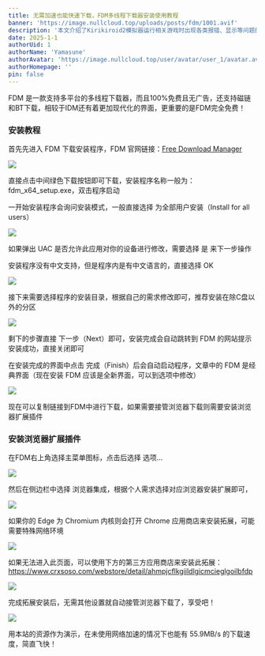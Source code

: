 ```yaml
---
title: 无需加速也能快速下载，FDM多线程下载器安装使用教程
banner: 'https://image.nullcloud.top/uploads/posts/fdm/1001.avif'
description: '本文介绍了Kirikiroid2模拟器运行相关游戏时出现各类报错、显示等问题的解决方法，涵盖重新解压、补丁处理、资源替换等多种应对策略'
date: 2025-1-1
authorUid: 1
authorName: 'Yamasune'
authorAvatar: 'https://image.nullcloud.top/user/avatar/user_1/avatar.avif'
authorHomepage: ''
pin: false
---
```



FDM 是一款支持多平台的多线程下载器，而且100%免费且无广告，还支持磁链和BT下载，相较于IDM还有着更加现代化的界面，更重要的是FDM完全免费！

### 安装教程

首先先进入 FDM 下载安装程序，FDM 官网链接：[Free Download Manager](https://www.freedownloadmanager.org/zh/)

![](https://image.nullcloud.top/uploads/posts/fdm/1001.avif)

直接点击中间绿色下载按钮即可下载，安装程序名称一般为：fdm_x64_setup.exe，双击程序启动

一开始安装程序会询问安装模式，一般直接选择 为全部用户安装（Install for all users）

![](https://image.nullcloud.top/uploads/posts/fdm/1002.avif)

如果弹出 UAC 是否允许此应用对你的设备进行修改，需要选择 是 来下一步操作

安装程序没有中文支持，但是程序内是有中文语言的，直接选择 OK

![](https://image.nullcloud.top/uploads/posts/fdm/1003.avif)

接下来需要选择程序的安装目录，根据自己的需求修改即可，推荐安装在除C盘以外的分区

![](https://image.nullcloud.top/uploads/posts/fdm/1004.avif)

剩下的步骤直接 下一步（Next）即可，安装完成会自动跳转到 FDM 的网站提示安装成功，直接关闭即可

在安装完成的界面中点击 完成（Finish）后会自动启动程序，文章中的 FDM 是经典界面（现在安装 FDM 应该是全新界面，可以到选项中修改）

![](https://image.nullcloud.top/uploads/posts/fdm/1005.avif)

现在可以复制链接到FDM中进行下载，如果需要接管浏览器下载则需要安装浏览器扩展插件

### 安装浏览器扩展插件

在FDM右上角选择主菜单图标，点击后选择 选项...

![](https://image.nullcloud.top/uploads/posts/fdm/1006.avif)

然后在侧边栏中选择 浏览器集成，根据个人需求选择对应浏览器安装扩展即可，

![](https://image.nullcloud.top/uploads/posts/fdm/1007.avif)

如果你的 Edge 为 Chromium 内核则会打开 Chrome 应用商店来安装拓展，可能需要特殊网络环境

![](https://image.nullcloud.top/uploads/posts/fdm/1008.avif)

如果无法进入此页面，可以使用下方的第三方应用商店来安装此拓展：https://www.crxsoso.com/webstore/detail/ahmpjcflkgiildlgicmcieglgoilbfdp

![](https://image.nullcloud.top/uploads/posts/fdm/1009.avif)

完成拓展安装后，无需其他设置就自动接管浏览器下载了，享受吧！

![](https://image.nullcloud.top/uploads/posts/fdm/1010.avif)

用本站的资源作为演示，在未使用网络加速的情况下也能有 55.9MB/s 的下载速度，简直飞快！

